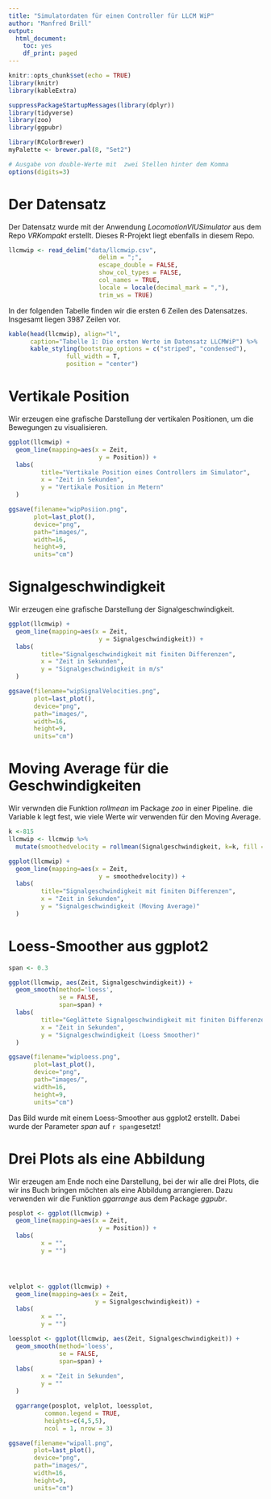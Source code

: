 ```yaml
---
title: "Simulatordaten für einen Controller für LLCM WiP"
author: "Manfred Brill"
output:
  html_document:
    toc: yes
    df_print: paged
---
```


```r
knitr::opts_chunk$set(echo = TRUE)
library(knitr)
library(kableExtra)

suppressPackageStartupMessages(library(dplyr))
library(tidyverse)
library(zoo)
library(ggpubr)

library(RColorBrewer)
myPalette <- brewer.pal(8, "Set2")

# Ausgabe von double-Werte mit  zwei Stellen hinter dem Komma
options(digits=3)
```

# Der Datensatz
Der Datensatz wurde mit der Anwendung *LocomotionVIUSimulator* 
aus dem Repo *VRKompakt* erstellt. Dieses R-Projekt liegt ebenfalls in diesem Repo.


```r
llcmwip <- read_delim("data/llcmwip.csv", 
                         delim = ";", 
                         escape_double = FALSE,
                         show_col_types = FALSE,
                         col_names = TRUE, 
                         locale = locale(decimal_mark = ","), 
                         trim_ws = TRUE)

```

In der folgenden Tabelle finden wir die ersten 6 Zeilen
des Datensatzes. Insgesamt liegen 3987 Zeilen vor.

```r
kable(head(llcmwip), align="l",
      caption="Tabelle 1: Die ersten Werte im Datensatz LLCMWiP") %>%
      kable_styling(bootstrap_options = c("striped", "condensed"), 
                full_width = T, 
                position = "center")
```
# Vertikale Position
Wir erzeugen eine grafische Darstellung der vertikalen Positionen, um die Bewegungen zu visualisieren.

```r
ggplot(llcmwip) + 
  geom_line(mapping=aes(x = Zeit, 
                         y = Position)) +
  labs(
         title="Vertikale Position eines Controllers im Simulator",
         x = "Zeit in Sekunden",
         y = "Vertikale Position in Metern"
  ) 

ggsave(filename="wipPosiion.png",
       plot=last_plot(), 
       device="png",
       path="images/", 
       width=16, 
       height=9, 
       units="cm")
```


# Signalgeschwindigkeit
Wir erzeugen eine grafische Darstellung der Signalgeschwindigkeit.

```r
ggplot(llcmwip) + 
  geom_line(mapping=aes(x = Zeit, 
                         y = Signalgeschwindigkeit)) +
  labs(
         title="Signalgeschwindigkeit mit finiten Differenzen",
         x = "Zeit in Sekunden",
         y = "Signalgeschwindigkeit in m/s"
  ) 

ggsave(filename="wipSignalVelocities.png",
       plot=last_plot(), 
       device="png",
       path="images/", 
       width=16, 
       height=9, 
       units="cm")
```

# Moving Average für die Geschwindigkeiten
Wir verwnden die Funktion *rollmean* im Package *zoo*
in einer Pipeline. die Variable k legt fest,
wie viele Werte wir verwenden für den 
Moving Average.

```r
k <-815
llcmwip <- llcmwip %>%
  mutate(smoothedvelocity = rollmean(Signalgeschwindigkeit, k=k, fill = NA))

ggplot(llcmwip) + 
  geom_line(mapping=aes(x = Zeit, 
                         y = smoothedvelocity)) +
  labs(
         title="Signalgeschwindigkeit mit finiten Differenzen",
         x = "Zeit in Sekunden",
         y = "Signalgeschwindigkeit (Moving Average)"
  ) 
```
# Loess-Smoother aus ggplot2

```r
span <- 0.3

ggplot(llcmwip, aes(Zeit, Signalgeschwindigkeit)) + 
  geom_smooth(method='loess', 
              se = FALSE,
              span=span) +
  labs(
         title="Geglättete Signalgeschwindigkeit mit finiten Differenzen",
         x = "Zeit in Sekunden",
         y = "Signalgeschwindigkeit (Loess Smoother)"
  ) 

ggsave(filename="wiploess.png",
       plot=last_plot(), 
       device="png",
       path="images/", 
       width=16, 
       height=9, 
       units="cm")
```

Das Bild wurde mit einem Loess-Smoother aus ggplot2
erstellt. Dabei wurde der Parameter *span*
auf `r span`gesetzt!

# Drei Plots als eine Abbildung
Wir erzeugen am Ende noch eine Darstellung,
bei der wir alle drei Plots, die wir ins Buch
bringen möchten als eine Abbildung arrangieren.
Dazu verwenden wir die Funktion *ggarrange*
aus dem Package *ggpubr*.

```r
posplot <- ggplot(llcmwip) + 
  geom_line(mapping=aes(x = Zeit, 
                         y = Position)) +
  labs(
         x = "",
         y = "")




velplot <- ggplot(llcmwip) + 
  geom_line(mapping=aes(x = Zeit, 
                        y = Signalgeschwindigkeit)) +
  labs(
         x = "",
         y = "")

loessplot <- ggplot(llcmwip, aes(Zeit, Signalgeschwindigkeit)) + 
  geom_smooth(method='loess', 
              se = FALSE,
              span=span) +
  labs(
         x = "Zeit in Sekunden",
         y = ""
  ) 

  ggarrange(posplot, velplot, loessplot,
          common.legend = TRUE,
          heights=c(4,5,5),
          ncol = 1, nrow = 3)

ggsave(filename="wipall.png",
       plot=last_plot(), 
       device="png",
       path="images/", 
       width=16, 
       height=9, 
       units="cm")
```


